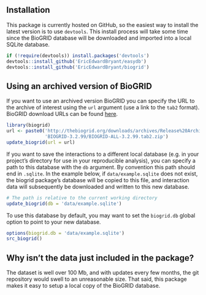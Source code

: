 <!--
%\VignetteEngine{knitr::knitr}
%\VignetteIndexEntry{Installation}
-->

## Installation

This package is currently hosted on GitHub, so the easiest way to install the latest version is to use `devtools`. This install process will take some time since the BioGRID database will be downloaded and imported into a local SQLite database.

```r
if (!require(devtools)) install.packages('devtools')
devtools::install_github('EricEdwardBryant/easydb')
devtools::install_github('EricEdwardBryant/biogrid')
```

## Using an archived version of BioGRID

If you want to use an archived version BioGRID you can specify the URL to the archive of interest using the `url` argument (use a link to the `tab2` format). BioGRID download URLs can be found [here](http://thebiogrid.org/download.php).

```r
library(biogrid)
url <- paste0('http://thebiogrid.org/downloads/archives/Release%20Archive/',
              'BIOGRID-3.2.99/BIOGRID-ALL-3.2.99.tab2.zip')
update_biogrid(url = url)
```

If you want to save the interactions to a different local database (e.g. in your project's directory for use in your reproducible analysis), you can specify a path to this database with the `db` argument. By convention this path should end in `.sqlite`. In the example below, if `data/example.sqlite` does not exist, the biogrid package's database will be copied to this file, and interaction data will subsequently be downloaded and written to this new database.

```r
# The path is relative to the current working directory
update_biogrid(db = 'data/example.sqlite')
```

To use this database by default, you may want to set the `biogrid.db` global option to point to your new database.

```r
options(biogrid.db = 'data/example.sqlite')
src_biogrid()
```

## Why isn't the data just included in the package?

The dataset is well over 100 Mb, and with updates every few months, the git repository would swell to an unreasonable size. That said, this package makes it easy to setup a local copy of the BioGRID database.
